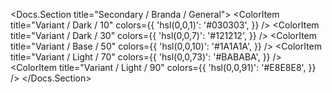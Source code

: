 
<Docs.Section title="Secondary / Branda / General">
	<ColorPalette>
		<ColorItem
			title="Variant / Dark / 10"
			colors={{
				'hsl(0,0,1)': '#030303',
			}}
		/>
		<ColorItem
			title="Variant / Dark / 30"
			colors={{
				'hsl(0,0,7)': '#121212',
			}}
		/>
		<ColorItem
			title="Variant / Base / 50"
			colors={{
				'hsl(0,0,10)': '#1A1A1A',
			}}
		/>
		<ColorItem
			title="Variant / Light / 70"
			colors={{
				'hsl(0,0,73)': '#BABABA',
			}}
		/>
		<ColorItem
			title="Variant / Light / 90"
			colors={{
				'hsl(0,0,91)': '#E8E8E8',
			}}
		/>
	</ColorPalette>
</Docs.Section>
